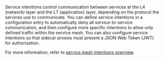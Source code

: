Service intentions control communication between services at the L4 (network) layer and the L7 (application) layer, depending on the protocol the services use to communicate. You can define service intentions in a configuration entry to automatically deny all service-to-service communication, and then configure more specific intentions to allow only defined traffic within the service mesh. You can also configure service intentions so that sidecar proxies must present a JSON Web Token (JWT) for authorization.

For more information, refer to [service mesh intentions overview](/consul/docs/secure-mesh/intention).